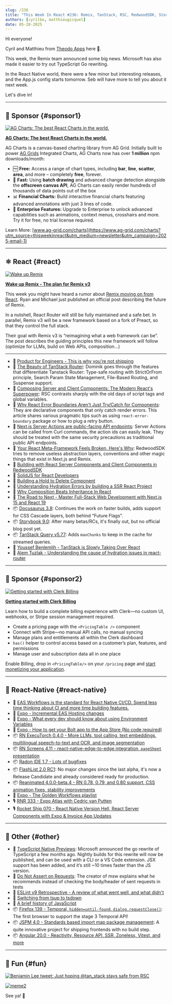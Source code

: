 ```yaml
---
slug: /236
title: "This Week In React #236: Remix, TanStack, RSC, RedwoodSDK, Storybook, Docusaurus | ExecuTorch, Screens, FlashList, Reanimated, Expo, EAS, Radon | TypeScript, Temporal, Angular, JSPM, ESLint, tsdown"
authors: [cyrilbo, matthieugicquel]
date: 05-28-2025
---
```


Hi everyone!

Cyril and Matthieu from [Theodo Apps](https://apps.theodo.com/en?utm_source=thisweekinreact) here 👋.

This week, the Remix team announced some big news. Microsoft has also made it easier to try out TypeScript Go rewriting.

In the React Native world, there were a few minor but interesting releases, and the App.js config starts tomorrow. Seb will have more to tell you about it next week.

Let's dive in!

<!-- truncate -->


<Support />

---

## 💸 Sponsor {#sponsor1}

[![AG Charts: The best React Charts in the world.](/emails/issues/236/adgrid.jpg)](https://www.ag-grid.com/charts?utm_source=thisweekinreact&utm_medium=newsletter&utm_campaign=2025-email-1)

**[AG Charts: The best React Charts in the world.](https://www.ag-grid.com/charts?utm_source=thisweekinreact&utm_medium=newsletter&utm_campaign=2025-email-1)**

AG Charts is a canvas-based charting library from AG Grid. Initially built to power [AG Grids](https://www.ag-grid.com/react-table?utm_source=thisweekinreact&utm_medium=newsletter&utm_campaign=2025-email-1) Integrated Charts, AG Charts now has over **1 million** npm downloads/month:

- 🆓 **Free:** Access a range of chart types, including **bar**, **line**, **scatter**, **area**, and more – completely **free**, forever.
- 🚀 **Fast:** Using **batch drawing** and advanced change detection alongside the **offscreen canvas API**, AG Charts can easily render hundreds of thousands of data points out of the box
- 📊 **Financial Charts:** Build interactive financial charts featuring advanced annotations with just 3 lines of code.
- 🏢 **Enterprise Features:** Upgrade to Enterprise to unlock advanced capabilities such as animations, context menus, crosshairs and more. Try it for free, no trial license required.

Learn More: [www.ag-grid.com/charts](https://www.ag-grid.com/charts?utm_source=thisweekinreact&utm_medium=newsletter&utm_campaign=2025-email-1)

---

## ⚛️ React {#react}

[![Wake up Remix](/emails/issues/236/remix.jpg)](https://remix.run/blog/wake-up-remix)

**[Wake up Remix - The plan for Remix v3](https://remix.run/blog/wake-up-remix)**

This week you might have heard a rumor about [Remix moving on from React](https://x.com/AdamRackis/status/1925646909345058818). Ryan and Michael just published an official post describing the future of Remix.

In a nutshell, React Router will still be fully maintained and a safe bet. In parallel, Remix v3 will be a new framework based on a fork of Preact, so that they control the full stack.

Their goal with Remix v3 is “reimagining what a web framework can be”. The post describes the guiding principles this new framework will follow (optimize for LLMs, build on Web APIs, composition…)

---

- 💸 [Product for Engineers - This is why you're not shipping](https://go.posthog.com/twir-may28)
- 📜 [The Beauty of TanStack Router](https://tkdodo.eu/blog/the-beauty-of-tan-stack-router): Dominik goes through the features that differentiate Tanstack Router: Type-safe routing with StrictOrFrom principle, Search Param State Management, File-Based Routing, and Suspense support.
- 📜 [Composing Server and Client Components: The Modern React's Superpower](https://www.epicreact.dev/composing-server-and-client-components-the-modern-reacts-superpower-08yn9): RSC contrasts sharply with the old days of script tags and global variables.
- 📜 [Why React Error Boundaries Aren't Just Try/Catch for Components](https://www.epicreact.dev/why-react-error-boundaries-arent-just-try-catch-for-components-i6e2l): They are declarative components that only catch render errors. This article shares various pragmatic tips such as using `react-error-boundary` package or how to plug a retry button.
- 📜 [Next.js Server Actions are public-facing API endpoints](https://growl.dev/blog/nextjs-server-actions/): Server Actions can be called from Curl commands, the action ids can easily leak. They should be treated with the same security precautions as traditional public API endpoints.
- 📜 [Your React Meta-Framework Feels Broken, Here's Why](https://rwsdk.com/blog/your-react-meta-framework-feels-broken): RedwoodSDK tries to remove useless abstraction layers, conventions and other magic things that exist in Next.js and Remix.
- 📜 [Building with React Server Components and Client Components in RedwoodSDK](https://rwsdk.com/blog/react-rsc-redwoodsdk)
- 📜 [SolidJS for React Developers](https://marmelab.com/blog/2025/05/28/solidjs-for-react-developper.html)
- 📜 [Building a Hold to Delete Component](https://emilkowal.ski/ui/building-a-hold-to-delete-component)
- 📜 [Understanding Hydration Errors by building a SSR React Project](https://www.propelauth.com/post/understanding-hydration-errors)
- 📜 [Why Composition Beats Inheritance In React](https://thetshaped.dev/p/why-composition-beats-inheritance-react-projects-extensible-components)
- 💸 [The Road to Next - Master Full-Stack Web Development with Next.js 15 and React 19](https://www.road-to-next.com/?utm_source=newsletter&utm_medium=email&utm_campaign=this_week_in_react_1.1)
- 📦 [Docusaurus 3.8](https://docusaurus.io/blog/releases/3.8): Continues the work on faster builds, adds support for CSS Cascade layers, both behind “Future Flags”.
- 📦 [Storybook 9.0](https://github.com/storybookjs/storybook/releases/tag/v9.0.0): After many betas/RCs, it's finally out, but no official blog post yet.
- 📦 [TanStack Query v5.77](https://github.com/TanStack/query/releases/tag/v5.77.0): Adds `maxChunks` to keep in the cache for streamed queries.
- 🎥 [Youssef Benlemlih - TanStack is Slowly Taking Over React](https://www.youtube.com/watch?v=u10Zlg_Un8I)
- 🎥 [Alem Tuzlak - Understanding the cause of hydration issues in react-router](https://www.epicweb.dev/tips/understanding-the-cause-of-hydration-issues-in-react-router~si4z9)

<SubscribeFormEmbed placement="middle" />

---

## 💸 Sponsor {#sponsor2}

[![Getting started with Clerk Billing](/emails/issues/236/clerk.jpg)](https://go.clerk.com/KfnV7Rj)

**[Getting started with Clerk Billing](https://go.clerk.com/KfnV7Rj)**

Learn how to build a complete billing experience with Clerk—no custom UI, webhooks, or Stripe session management required.

- Create a pricing page with the `<PricingTable />` component
- Connect with Stripe—no manual API calls, no manual syncing
- Manage plans and entitlements all within the Clerk dashboard
- `has()` helper to control access based on a customer’s plan, features, and permissions
- Manage user and subscription data all in one place

Enable Billing, drop in `<PricingTable/>` on your `/pricing` page and [start monetizing your application](https://go.clerk.com/LphCouG).

---

## 📱 React-Native {#react-native}

- 💸 [EAS Workflows is the standard for React Native CI/CD. Spend less time thinking about CI and more time building features.](https://expo.dev/eas/workflows?utm_source=twir+newsletter&utm_medium=email&utm_campaign=twir-workflows&utm_id=TWIR)
- 📣 [Expo - Incremental EAS Hosting changes](https://expo.dev/changelog/incremental-eas-hosting-changes)
- 📜 [Expo \- What every dev should know about using Environment Variables](https://expo.dev/blog/what-are-environment-variables)
- 📜 [Expo - How to get your Bolt app to the App Store (No code required)](https://expo.dev/blog/how-to-get-your-ai-app-to-the-app-store)
- 📦 [RN ExecuTorch 0.4.0 - More LLMs, tool calling, text embeddings, multilingual speech-to-text and OCR, and image segmentation](https://blog.swmansion.com/react-native-executorch-release-v0-4-0-262d4013ac10)
- 📦 [RN Screens 4.11 \- react-native-edge-to-edge integration, `pageSheet` presentation](https://github.com/software-mansion/react-native-screens/releases/tag/4.11.0)
- 📦 [Radon IDE 1.7 \- Lots of bugfixes](https://github.com/software-mansion/radon-ide/releases/tag/v1.7.0)
- 📦 [FlashList 2.0 RC1](https://github.com/Shopify/flash-list/releases/tag/v2.0.0-rc.1): No major changes since the last alpha, it's now a Release Candidate and already considered ready for production.
- 📦 [Reanimated 4.0.0-beta.4 \- RN 0.78, 0.79, and 0.80 support, CSS animation fixes, stability improvements](https://github.com/software-mansion/react-native-reanimated/releases/tag/4.0.0-beta.4)
- 🎥 [Expo - The Golden Workflows playlist](https://www.youtube.com/watch?v=u8MAJ0F18s0&list=PLsXDmrmFV_AQ1fp78TTKP51N_R-EW98oT)
- 🎙️ [RNR 333 \- Expo Atlas with Cedric van Putten](https://infinite.red/react-native-radio/rnr-333-expo-atlas-with-cedric-van-putten)
- 🎙️ [Rocket Ship 070 \- React Native Version Hell, React Server Components with Expo & Invoice App Updates](https://share.transistor.fm/s/b04dbb2b)

---

## 🔀 Other {#other}

- 📜 [TypeScript Native Previews](https://devblogs.microsoft.com/typescript/announcing-typescript-native-previews/): Microsoft announced the go rewrite of TypeScript a few months ago. Nightly builds for this rewrite will now be published, and can be used with a CLI or a VS Code extension. JSX support has been added, and it’s still \~10 times faster than the JS version.
- 📜 [Do Not Assert on Requests](https://www.epicweb.dev/do-not-assert-on-requests): The creator of msw explains what he recommends instead of checking the body/header of sent requests in tests
- 📜 [ESLint v9 Retrospective - A review of what went well, and what didn't](https://eslint.org/blog/2025/05/eslint-v9.0.0-retrospective/)
- 📜 [Switching from tsup to tsdown](https://alan.norbauer.com/articles/tsdown-bundler/)
- 📜 [A brief history of JavaScript](https://deno.com/blog/history-of-javascript)
- 📦 [Firefox 139 - Temporal, `hidden=until-found`, `dialog.requestClose()`](https://developer.mozilla.org/en-US/docs/Mozilla/Firefox/Releases/139): The first browser to support the stage 3 Temporal API!
- 📦 [JSPM 4.0 - Standards based import map package management](https://jspm.org/jspm-4.0-release): A quite innovative project for shipping frontends with no build step.
- 📦 [Angular 20.0 - Reactivity, Resource API, SSR, Zoneless, Vitest, and more](https://medium.com/@mgechev/b5c9c06cf301)

---

## 🤭 Fun {#fun}

[![Benjamin Lee tweet: Just hoping @tan_stack stays safe from RSC](/emails/issues/236/meme.jpg)](https://x.com/Benjamin_D_Lee/status/1926071667345822140)

[![meme2](/emails/issues/236/meme2.jpg)](hhttps://x.com/alxfazio/status/1926731799226462646)

See ya! 👋

